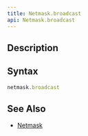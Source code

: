 ```yaml
---
title: Netmask.broadcast
api: Netmask.broadcast
---
```


## Description

<Summary/>

## Syntax

``` js
netmask.broadcast
```

## See Also

* [Netmask](/reference/api/Netmask)
